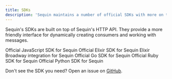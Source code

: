 ```yaml
---
title: SDKs
description: 'Sequin maintains a number of official SDKs with more on the way.'
---
```


Sequin's SDKs are built on top of Sequin's HTTP API. They provide a more friendly interface for dynamically creating consumers and working with messages.

<CardGroup>
  <Card title="JavaScript" icon="js" href="https://github.com/sequinstream/sequin-js">
    Official JavaScript SDK for Sequin
  </Card>
  <Card title="Elixir" icon="phoenix-framework" href="https://github.com/sequinstream/sequin-elixir">
    Official Elixir SDK for Sequin
  </Card>
  <Card title="Elixir Broadway" icon="phoenix-framework" href="https://github.com/sequinstream/off_broadway_sequin">
    Elixir Broadway integration for Sequin
  </Card>
  <Card title="Go" icon="golang" href="https://github.com/sequinstream/sequin-go">
    Official Go SDK for Sequin
  </Card>
  <Card title="Ruby" icon="gem" href="https://github.com/sequinstream/sequin-ruby">
    Official Ruby SDK for Sequin
  </Card>
  <Card title="Python" icon="python" href="https://github.com/sequinstream/sequin-py">
    Official Python SDK for Sequin
  </Card>
</CardGroup>

Don't see the SDK you need? Open an issue on [GitHub](https://github.com/sequinstream/sequin/issues).